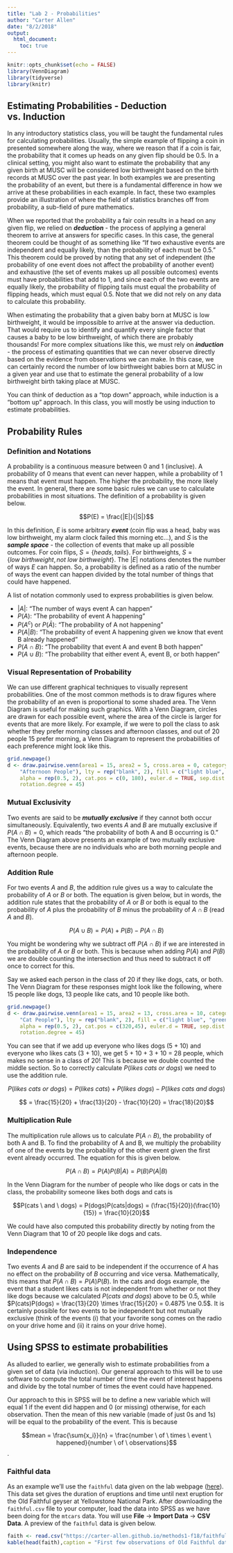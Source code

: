 ```yaml
---
title: "Lab 2 - Probabilities"
author: "Carter Allen"
date: "8/2/2018"
output: 
  html_document:
    toc: true
---
```


```r
knitr::opts_chunk$set(echo = FALSE)
library(VennDiagram)
library(tidyverse)
library(knitr)
```

## Estimating Probabilities - Deduction vs. Induction

In any introductory statistics class, you will be taught the fundamental rules for calculating probabilities. Usually, the simple example of flipping a coin in presented somewhere along the way, where we reason that if a coin is fair, the probability that it comes up heads on any given flip should be 0.5. In a clinical setting, you might also want to estimate the probability that any given birth at MUSC will be considered low birthweight based on the birth records at MUSC over the past year. In both examples we are presenting the probability of an event, but there is a fundamental difference in how we arrive at these probabilities in each example. In fact, these two examples provide an illustration of where the field of statistics branches off from probability, a sub-field of pure mathematics. 

When we reported that the probability a fair coin results in a head on any given flip, we relied on ___deduction___ - the process of applying a general theorem to arrive at answers for specific cases. In this case, the general theorem could be thought of as something like "If two exhaustive events are independent and equally likely, than the probability of each must be 0.5." This theorem could be proved by noting that any set of independent (the probability of one event does not affect the probability of another event) and exhaustive (the set of events makes up all possible outcomes) events must have probabilities that add to 1, and since each of the two events are equally likely, the probability of flipping tails must equal the probability of flipping heads, which must equal 0.5. Note that we did not rely on any data to calculate this probability. 

When estimating the probability that a given baby born at MUSC is low birthweight, it would be impossible to arrive at the answer via deduction. That would require us to identify and quantify every single factor that causes a baby to be low birthweight, of which there are probably thousands! For more complex situations like this, we must rely on ___induction___ - the process of estimating quantities that we can never observe directly based on the evidence from observations we can make. In this case, we can certainly record the number of low birthweight babies born at MUSC in a given year and use that to estimate the general probability of a low birthweight birth taking place at MUSC. 

You can think of deduction as a "top down" approach, while induction is a "bottom up" approach. In this class, you will mostly be using induction to estimate probabilities. 

## Probability Rules

### Definition and Notations

A probability is a continuous measure between 0 and 1 (inclusive). A probability of 0 means that event can never happen, while a probability of 1 means that event must happen. The higher the probability, the more likely the event. In general, there are some basic rules we can use to calculate probabilities in most situations. The definition of a probability is given below.

$$P(E) = \frac{|E|}{|S|}$$

In this definition, $E$ is some arbitrary ___event___ (coin flip was a head, baby was low birthweight, my alarm clock failed this morning etc...), and $S$ is the ___sample space___ - the collection of events that make up all possible outcomes. For coin flips, $S = \{heads,tails\}$. For birthweights, $S = \{low \ birthweight, not \ low \ birthweight\}$. The $|E|$ notations denotes the number of ways $E$ can happen. So, a probability is defined as a ratio of the number of ways the event can happen divided by the total number of things that could have happened. 

A list of notation commonly used to express probabilities is given below.

- $|A|$: "The number of ways event A can happen"
- $P(A)$: "The probability of event A happening"
- $P(A^c)$ or $P(\bar{A})$: "The probability of A not happening" 
- $P(A|B)$: "The probability of event A happening given we know that event B already happened"
- $P(A \cap B)$: "The probability that event A and event B both happen"
- $P(A \cup B)$: "The probability that either event A, event B, or both happen"

### Visual Representation of Probability

We can use different graphical techniques to visually represent probabilities. One of the most common methods is to draw figures where the probability of an even is proportional to some shaded area. The Venn Diagram is useful for making such graphics. With a Venn Diagram, circles are drawn for each possible event, where the area of the circle is larger for events that are more likely. For example, if we were to poll the class to ask whether they prefer morning classes and afternoon classes, and out of 20 people 15 prefer morning, a Venn Diagram to represent the probabilities of each preference might look like this. 

```r
grid.newpage()
d <- draw.pairwise.venn(area1 = 15, area2 = 5, cross.area = 0, category = c("Morning People", 
    "Afternoon People"), lty = rep("blank", 2), fill = c("light blue", "green"), 
    alpha = rep(0.5, 2), cat.pos = c(0, 180), euler.d = TRUE, sep.dist = 0.03, 
    rotation.degree = 45)
```

### Mutual Exclusivity 

Two events are said to be ___mutually exclusive___ if they cannot both occur simultaneously. Equivalently, two events $A$ and $B$ are mutually exclusive if $P(A \cap B) = 0$, which reads "the probability of both A and B occurring is 0." The Venn Diagram above presents an example of two mutually exclusive events, because there are no individuals who are both morning people and afternoon people. 

### Addition Rule

For two events $A$ and $B$, the addition rule gives us a way to calculate the probability of $A$ or $B$ or both. The equation is given below, but in words, the addition rule states that the probability of $A$ or $B$ or both is equal to the probability of $A$ plus the probability of $B$ minus the probability of $A \cap B$ (read $A$ and $B$).

$$P(A \cup B) = P(A) + P(B) - P(A \cap B)$$

You might be wondering why we subtract off $P(A \cap B)$ if we are interested in the probability of $A$ or $B$ or both. This is because when adding $P(A)$ and $P(B)$ we are double counting the intersection and thus need to subtract it off once to correct for this. 

Say we asked each person in the class of 20 if they like dogs, cats, or both. The Venn Diagram for these responses might look like the following, where 15 people like dogs, 13 people like cats, and 10 people like both. 

```r
grid.newpage()
d <- draw.pairwise.venn(area1 = 15, area2 = 13, cross.area = 10, category = c("Dog People", 
    "Cat People"), lty = rep("blank", 2), fill = c("light blue", "green"), 
    alpha = rep(0.5, 2), cat.pos = c(320,45), euler.d = TRUE, sep.dist = 0.03, 
    rotation.degree = 45)
```

You can see that if we add up everyone who likes dogs (5 + 10) and everyone who likes cats (3 + 10), we get 5 + 10 + 3 + 10 = 28 people, which makes no sense in a class of 20! This is because we double counted the middle section. So to correctly calculate $P(likes \ cats \ or \ dogs)$ we need to use the addition rule. 

$$P(likes \ cats \ or \ dogs) = P(likes \ cats) + P(likes \ dogs) - P(likes \ cats \ and \ dogs)$$

$$ = \frac{15}{20} + \frac{13}{20} - \frac{10}{20} = \frac{18}{20}$$

### Multiplication Rule

The multiplication rule allows us to calculate $P(A \cap B)$, the probability of both A and B. To find the probability of A and B, we multiply the probability of one of the events by the probability of the other event given the first event already occurred. The equation for this is given below. 

$$P(A \cap B) = P(A)P(B|A) = P(B)P(A|B)$$

In the Venn Diagram for the number of people who like dogs or cats in the class, the probability someone likes both dogs and cats is

$$P(cats \ and \ dogs) = P(dogs)P(cats|dogs) = (\frac{15}{20})(\frac{10}{15}) = \frac{10}{20}$$

We could have also computed this probability directly by noting from the Venn Diagram that 10 of 20 people like dogs and cats. 

### Independence

Two events $A$ and $B$ are said to be independent if the occurrence of $A$ has no effect on the probability of $B$ occurring and vice versa. Mathematically, this means that $P(A \cap B) = P(A)P(B)$. In the cats and dogs example, the event that a student likes cats is not independent from whether or not they like dogs because we calculated $P(cats \ and \ dogs)$ above to be 0.5, while $P(cats)P(dogs) = \frac{13}{20} \times \frac{15}{20} = 0.4875 \ne 0.5$. It is certainly possible for two events to be independent but not mutually exclusive (think of the events (i) that your favorite song comes on the radio on your drive home and (ii) it rains on your drive home).

## Using SPSS to estimate probabilities

As alluded to earlier, we generally wish to estimate probabilities from a given set of data (via induction). Our general approach to this will be to use software to compute the total number of time the event of interest happens and divide by the total number of times the event could have happened. 

Our approach to this in SPSS will be to define a new variable which will equal 1 if the event did happen and 0 (or missing) otherwise, for each observation. Then the mean of this new variable (made of just 0s and 1s) will be equal to the probability of the event. This is because

$$mean = \frac{\sum{x_i}}{n} = \frac{number \ of \ times \ event \ happened}{number \ of \ observations}$$. 

### Faithful data

As an example we'll use the `faithful` data given on the lab webpage ([here](https://carter-allen.github.io/methods1-f18/faithful.csv)). This data set gives the duration of eruptions and time until next eruption for the Old Faithful geyser at Yellowstone National Park. After downloading the `faithful.csv` file to your computer, load the data into SPSS as we have been doing for the `mtcars` data. You will use __File__ $\rightarrow$ __Import Data__ $\rightarrow$ __CSV Data__. A preview of the `faithful` data is given below. 

```r
faith <- read.csv("https://carter-allen.github.io/methods1-f18/faithful.csv")
kable(head(faith),caption = "First few observations of Old Faithful data")
```


